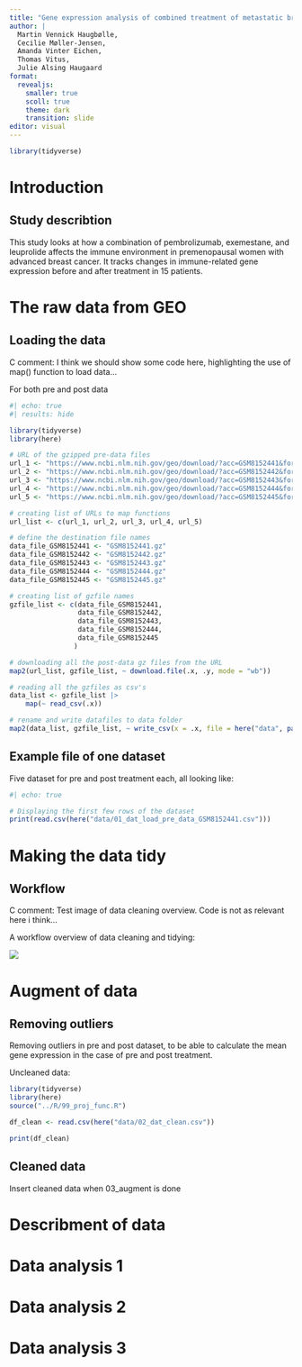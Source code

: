 ```yaml
---
title: "Gene expression analysis of combined treatment of metastatic breast cancer"
author: |
  Martin Vennick Haugbølle, 
  Cecilie Møller-Jensen, 
  Amanda Vinter Eichen, 
  Thomas Vitus, 
  Julie Alsing Haugaard
format:
  revealjs:
    smaller: true
    scoll: true
    theme: dark
    transition: slide
editor: visual
---
```


```r
library(tidyverse)
```

# Introduction

## Study describtion

This study looks at how a combination of pembrolizumab, exemestane, and leuprolide affects the immune environment in premenopausal women with advanced breast cancer. It tracks changes in immune-related gene expression before and after treatment in 15 patients.

# The raw data from GEO

## Loading the data

C comment: I think we should show some code here, highlighting the use of map() function to load data...

For both pre and post data

```r
#| echo: true
#| results: hide

library(tidyverse)
library(here)

# URL of the gzipped pre-data files
url_1 <- "https://www.ncbi.nlm.nih.gov/geo/download/?acc=GSM8152441&format=file&file=GSM8152441%5F20220128%5F30102613280522%2D01%5F01002%5F04%2ERCC%2Egz"
url_2 <- "https://www.ncbi.nlm.nih.gov/geo/download/?acc=GSM8152442&format=file&file=GSM8152442%5F20220128%5F30102613280522%2D01%5F01004%5F05%2ERCC%2Egz"
url_3 <- "https://www.ncbi.nlm.nih.gov/geo/download/?acc=GSM8152443&format=file&file=GSM8152443%5F20220128%5F30102613280522%2D01%5F01013%5F01%2ERCC%2Egz"
url_4 <- "https://www.ncbi.nlm.nih.gov/geo/download/?acc=GSM8152444&format=file&file=GSM8152444%5F20220128%5F30102613280522%2D01%5F01014%5F02%2ERCC%2Egz"
url_5 <- "https://www.ncbi.nlm.nih.gov/geo/download/?acc=GSM8152445&format=file&file=GSM8152445%5F20220128%5F30102613280522%2D01%5F01015%5F03%2ERCC%2Egz"

# creating list of URLs to map functions
url_list <- c(url_1, url_2, url_3, url_4, url_5)

# define the destination file names
data_file_GSM8152441 <- "GSM8152441.gz"
data_file_GSM8152442 <- "GSM8152442.gz"
data_file_GSM8152443 <- "GSM8152443.gz"
data_file_GSM8152444 <- "GSM8152444.gz"
data_file_GSM8152445 <- "GSM8152445.gz"

# creating list of gzfile names
gzfile_list <- c(data_file_GSM8152441,
                 data_file_GSM8152442,
                 data_file_GSM8152443,
                 data_file_GSM8152444,
                 data_file_GSM8152445
                )

# downloading all the post-data gz files from the URL
map2(url_list, gzfile_list, ~ download.file(.x, .y, mode = "wb"))

# reading all the gzfiles as csv's
data_list <- gzfile_list |>
    map(~ read_csv(.x))

# rename and write datafiles to data folder
map2(data_list, gzfile_list, ~ write_csv(x = .x, file = here("data", paste0("pre_data_", str_sub(.y, 1, -4), ".csv"))))

```

## Example file of one dataset

Five dataset for pre and post treatment each, all looking like:

```r
#| echo: true

# Displaying the first few rows of the dataset
print(read.csv(here("data/01_dat_load_pre_data_GSM8152441.csv")))
```

# Making the data tidy

## Workflow

C comment: Test image of data cleaning overview. Code is not as relevant here i think...

A workflow overview of data cleaning and tidying:

![](images/clean_workflow.png)

# Augment of data

## Removing outliers

Removing outliers in pre and post dataset, to be able to calculate the mean gene expression in the case of pre and post treatment.

Uncleaned data:

```r

library(tidyverse)
library(here)
source("../R/99_proj_func.R")

df_clean <- read.csv(here("data/02_dat_clean.csv"))

print(df_clean)

```

## Cleaned data

Insert cleaned data when 03_augment is done

# Describment of data

# Data analysis 1

# Data analysis 2

# Data analysis 3
